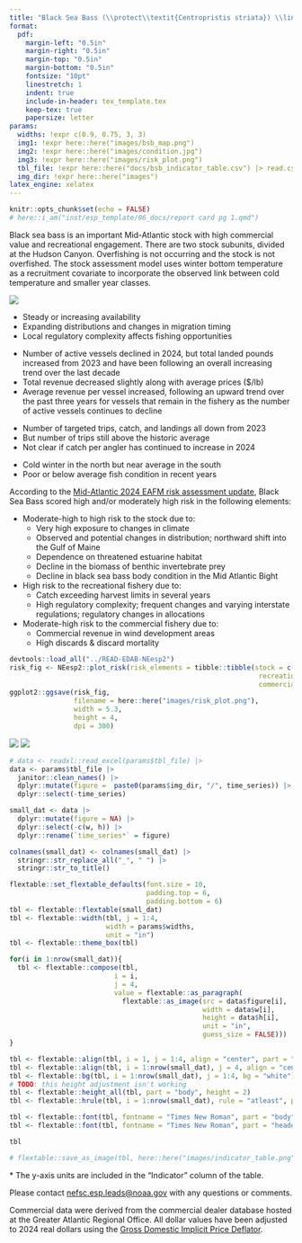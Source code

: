 ```yaml
---
title: "Black Sea Bass (\\protect\\textit{Centropristis striata}) \\linebreak Ecosystem & Socioeconomic Profile Report Card"
format: 
  pdf:
    margin-left: "0.5in"
    margin-right: "0.5in"
    margin-top: "0.5in"
    margin-bottom: "0.5in"
    fontsize: "10pt"
    linestretch: 1
    indent: true
    include-in-header: tex_template.tex    
    keep-tex: true
    papersize: letter
params:
  widths: !expr c(0.9, 0.75, 3, 3)
  img1: !expr here::here("images/bsb_map.png")
  img2: !expr here::here("images/condition.jpg")
  img3: !expr here::here("images/risk_plot.png")
  tbl_file: !expr here::here("docs/bsb_indicator_table.csv") |> read.csv()
  img_dir: !expr here::here("images")
latex_engine: xelatex
---
```


```r
knitr::opts_chunk$set(echo = FALSE)
# here::i_am("inst/esp_template/06_docs/report card pg 1.qmd")
```

\backgroundsetup{
  scale=1,
  angle=0,
  opacity=0,
  contents={\includegraphics[width=\paperwidth,height=\paperheight]{bg_pg1.jpg}}
 }
\BgThispage

\vspace{-2.5cm}
\section{Spring 2025}

Black sea bass is an important Mid-Atlantic stock with high commercial value and recreational engagement. There are two stock subunits, divided at the Hudson Canyon. Overfishing is not occurring and the stock is not overfished. The stock assessment model uses winter bottom temperature as a recruitment covariate to incorporate the observed link between cold temperature and smaller year classes.

::: {layout="[ [0.4, 0.025, 0.575], [1], [0.575, 0.025, 0.4]] "}

![](`r params$img1`)


\hfill

\section{2024 in Review}

\subsection{Fishing Community Observations}

-   Steady or increasing availability
-   Expanding distributions and changes in migration timing
-   Local regulatory complexity affects fishing opportunities

\subsection{Commercial Fishery}

-   Number of active vessels declined in 2024, but total landed pounds increased from 2023 and have been following an overall increasing trend over the last decade
-   Total revenue decreased slightly along with average prices (\$/lb)
-   Average revenue per vessel increased, following an upward trend over the past three years for vessels that remain in the fishery as the number of active vessels continues to decline

\subsection{Recreational Fishery}

-   Number of targeted trips, catch, and landings all down from 2023
-   But number of trips still above the historic average
-   Not clear if catch per angler has continued to increase in 2024

\subsection{Ecosystem}

-   Cold winter in the north but near average in the south
-   Poor or below average fish condition in recent years

\vspace{0.5cm}
\section{Key Points from the Mid-Atlantic Risk Assessment}
<!-- \vspace{0.15cm} -->

\raggedright

<!-- maybe this is being centered because it's the only section without a header? -->

According to the [Mid-Atlantic 2024 EAFM risk assessment update](https://static1.squarespace.com/static/511cdc7fe4b00307a2628ac6/t/6747560a3cf66936045e5547/1732728332670/05_EAFM+Risk+Assessment.pdf), Black Sea Bass scored high and/or moderately high risk in the following elements:

-   Moderate-high to high risk to the stock due to:
    -   Very high exposure to changes in climate
    -   Observed and potential changes in distribution; northward shift into the Gulf of Maine
    -   Dependence on threatened estuarine habitat
    -   Decline in the biomass of benthic invertebrate prey
    -   Decline in black sea bass body condition in the Mid Atlantic Bight
-   High risk to the recreational fishery due to:
    -   Catch exceeding harvest limits in several years
    -   High regulatory complexity; frequent changes and varying interstate regulations; regulatory changes in allocations
-   Moderate-high risk to the commercial fishery due to:
    -   Commercial revenue in wind development areas
    -   High discards & discard mortality


```r
devtools::load_all("../READ-EDAB-NEesp2")
risk_fig <- NEesp2::plot_risk(risk_elements = tibble::tibble(stock = c(4, 0, 2, 2),
                                                              recreational = c(1, 1, 1, 3),
                                                              commercial = c(1, 4, 2, 0)))
ggplot2::ggsave(risk_fig, 
                filename = here::here("images/risk_plot.png"),
                width = 5.3,
                height = 4,
                dpi = 300)
```

\hfill

![](`r params$img2`) 
![](`r params$img3`)

:::

\newpage

\backgroundsetup{
  scale=1,
  angle=0,
  opacity=0,
  contents={\includegraphics[width=\paperwidth,height=\paperheight]{bg_pg2.jpg}}
 }
\BgThispage

<!-- not sure why this background isn't working -->

```r
# data <- readxl::read_excel(params$tbl_file) |>
data <- params$tbl_file |>
  janitor::clean_names() |>
  dplyr::mutate(figure =  paste0(params$img_dir, "/", time_series)) |>
  dplyr::select(-time_series)
```

```r
small_dat <- data |>
  dplyr::mutate(figure = NA) |>
  dplyr::select(-c(w, h)) |>
  dplyr::rename(`time_series*` = figure)

colnames(small_dat) <- colnames(small_dat) |>
  stringr::str_replace_all("_", " ") |>
  stringr::str_to_title()

```

```r
flextable::set_flextable_defaults(font.size = 10,
                                  padding.top = 6,
                                  padding.bottom = 6)
tbl <- flextable::flextable(small_dat) 
tbl <- flextable::width(tbl, j = 1:4, 
                        width = params$widths,
                        unit = "in")
tbl <- flextable::theme_box(tbl)
```

```r
for(i in 1:nrow(small_dat)){
  tbl <- flextable::compose(tbl,
                          i = i,
                          j = 4,
                          value = flextable::as_paragraph(
                            flextable::as_image(src = data$figure[i],
                                                width = data$w[i],
                                                height = data$h[i],
                                                unit = "in",
                                                guess_size = FALSE)))
}

tbl <- flextable::align(tbl, i = 1, j = 1:4, align = "center", part = "header")
tbl <- flextable::align(tbl, i = 1:nrow(small_dat), j = 4, align = "center")
tbl <- flextable::bg(tbl, i = 1:nrow(small_dat), j = 1:4, bg = "white")
# TODO: this height adjustment isn't working
tbl <- flextable::height_all(tbl, part = "body", height = 2)
tbl <- flextable::hrule(tbl, i = 1:nrow(small_dat), rule = "atleast", part = "body")
```

```r
tbl <- flextable::font(tbl, fontname = "Times New Roman", part = "body")
tbl <- flextable::font(tbl, fontname = "Times New Roman", part = "header")
```

\newgeometry{top=0.25in, left=0.25in, right=0.25in, bottom=0.25in}

```r
tbl

# flextable::save_as_image(tbl, here::here("images/indicator_table.png"))
```

\* The y-axis units are included in the "Indicator" column of the table.

\centering

Please contact [nefsc.esp.leads\@noaa.gov](nefsc.esp.leads@noaa.gov) with any questions or comments.

\vspace{0.5cm}
\raggedright

Commercial data were derived from the commercial dealer database hosted at the Greater Atlantic Regional Office. All dollar values have been adjusted to 2024 real dollars using the [Gross Domestic Implicit Price Deflator](https://fred.stlouisfed.org/series/GDPDEF).


